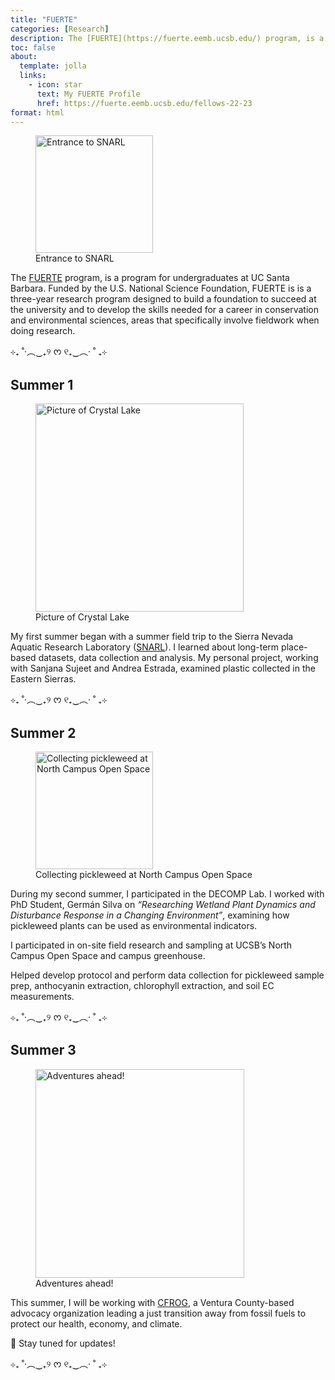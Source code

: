 ```yaml
---
title: "FUERTE"
categories: [Research]
description: The [FUERTE](https://fuerte.eemb.ucsb.edu/) program, is a program for undergraduates at UC Santa Barbara.
toc: false
about:
  template: jolla
  links: 
    - icon: star
      text: My FUERTE Profile
      href: https://fuerte.eemb.ucsb.edu/fellows-22-23
format: html
---
```


![Entrance to SNARL](/images/snarl.jpg){fig-align="center" width="188"}

The [FUERTE](https://fuerte.eemb.ucsb.edu/) program, is a program for undergraduates at UC Santa Barbara. Funded by the U.S. National Science Foundation, FUERTE is is a three-year research program designed to build a foundation to succeed at the university and to develop the skills needed for a career in conservation and environmental sciences, areas that specifically involve fieldwork when doing research.

⊹₊ ˚‧︵‿₊୨ ᰔ ୧₊‿︵‧ ˚ ₊⊹

## Summer 1

![Picture of Crystal Lake](/images/fuerte1.jpg){fig-align="center" width="333"}

My first summer began with a summer field trip to the Sierra Nevada Aquatic Research Laboratory ([SNARL](https://snarl.nrs.ucsb.edu/)). I learned about long-term place-based datasets, data collection and analysis. My personal project, working with Sanjana Sujeet and Andrea Estrada, examined plastic collected in the Eastern Sierras.

⊹₊ ˚‧︵‿₊୨ ᰔ ୧₊‿︵‧ ˚ ₊⊹

## Summer 2

![Collecting pickleweed at North Campus Open Space](/images/nocs.jpg){fig-align="center" width="188"}

During my second summer, I participated in the DECOMP Lab. I worked with PhD Student, Germán Silva on *“Researching Wetland Plant Dynamics and Disturbance Response in a Changing Environment”*, examining how pickleweed plants can be used as environmental indicators.

I participated in on-site field research and sampling at UCSB’s North Campus Open Space and campus greenhouse.

Helped develop protocol and perform data collection for pickleweed sample prep, anthocyanin extraction, chlorophyll extraction, and soil EC measurements.

⊹₊ ˚‧︵‿₊୨ ᰔ ୧₊‿︵‧ ˚ ₊⊹

## Summer 3

![Adventures ahead!](https://i0.wp.com/cfrog.org/wp-content/uploads/2021/05/brandon-desjarlais-ydriVvor1Ww-unsplash.jpg?resize=1024%2C767&ssl=1){fig-align="center" width="334"}

This summer, I will be working with [CFROG](https://cfrog.org/), a Ventura County-based advocacy organization leading a just transition away from fossil fuels to protect our health, economy, and climate.

🙌 Stay tuned for updates!

⊹₊ ˚‧︵‿₊୨ ᰔ ୧₊‿︵‧ ˚ ₊⊹
